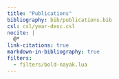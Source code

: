 ```yaml
---
title: "Publications"
bibliography: bib/publications.bib
csl: csl/year-desc.csl
nocite: |
  @*
link-citations: true
markdown-in-bibliography: true
filters:
  - filters/bold-nayak.lua
---
```


::: {#refs}
:::

